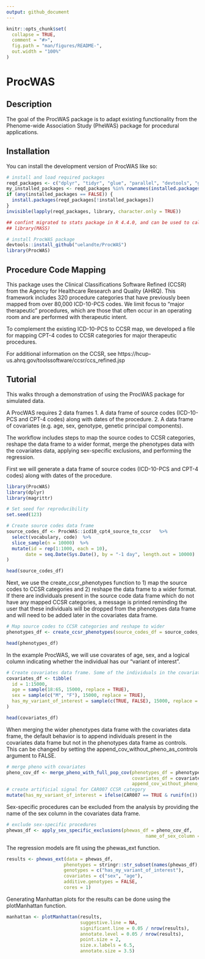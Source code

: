 ```yaml
---
output: github_document
---
```


<!-- README.md is generated from README.Rmd. Please edit that file -->

```r
knitr::opts_chunk$set(
  collapse = TRUE,
  comment = "#>",
  fig.path = "man/figures/README-",
  out.width = "100%"
)
```

# ProcWAS

<!-- badges: start -->
<!-- badges: end -->

## Description

The goal of the ProcWAS package is to adapt existing functionality from the Phenome-wide Association Study (PheWAS) package for procedural applications.


## Installation

You can install the development version of ProcWAS like so:

``` r
# install and load required packages 
reqd_packages <- c("dplyr", "tidyr", "glue", "parallel", "devtools", "ggplot2", "ggrepel", "devtools")
my_installed_packages <- reqd_packages %in% rownames(installed.packages())
if (any(installed_packages == FALSE)) {
  install.packages(reqd_packages[!installed_packages])
}
invisible(lapply(reqd_packages, library, character.only = TRUE))

## confint migrated to stats package in R 4.4.0, and can be used to calculate confidence intervals in ProcWAS. If using R < 4.4.0, must manually load MASS package
## library(MASS)

# install ProcWAS package
devtools::install_github("uelandte/ProcWAS")
library(ProcWAS)
```

## Procedure Code Mapping
This package uses the Clinical Classifications Software Refined (CCSR) from the Agency for Healthcare Research and Quality (AHRQ). This framework includes 320 procedure categories that have previously been mapped from over 80,000 ICD-10-PCS codes. We limit focus to "major therapeutic" procedures, which are those that often occur in an operating room and are performed with therapeutic intent.

To complement the existing ICD-10-PCS to CCSR map, we developed a file for mapping CPT-4 codes to CCSR categories for major therapeutic procedures.

For additional information on the CCSR, see https://hcup-us.ahrq.gov/toolssoftware/ccsr/ccs_refined.jsp

## Tutorial

This walks through a demonstration of using the ProcWAS package for simulated data.

A ProcWAS requires 2 data frames
1. A data frame of source codes (ICD-10-PCS and CPT-4 codes) along with dates of the procedure.
2. A data frame of covariates (e.g. age, sex, genotype, genetic principal components).

The workflow includes steps to map the source codes to CCSR categories, reshape the data frame to a wider format, merge the phenotypes data with the covariates data, applying sex-specific exclusions, and performing the regression.

First we will generate a data frame of source codes (ICD-10-PCS and CPT-4 codes) along with dates of the procedure.

```r
library(ProcWAS)
library(dplyr)
library(magrittr)

# Set seed for reproducibility
set.seed(123)

# Create source codes data frame
source_codes_df <- ProcWAS::icd10_cpt4_source_to_ccsr   %>%
  select(vocabulary, code)  %>%
  slice_sample(n = 10000)  %>%
  mutate(id = rep(1:1000, each = 10),
       date = seq.Date(Sys.Date(), by = "-1 day", length.out = 10000)
)

head(source_codes_df)
```

Next, we use the create_ccsr_phenotypes function to 1) map the source codes to CCSR categories and 2) reshape the data frame to a wider format. If there are individuals present in the source code data frame which do not have any mapped CCSR categories, a message is printed reminding the user that these individuals will be dropped from the phenotypes data frame and will need to be added later in the covariates data frame.

```r
# Map source codes to CCSR categories and reshape to wider
phenotypes_df <- create_ccsr_phenotypes(source_codes_df = source_codes_df)

head(phenotypes_df)
```

In the example ProcWAS, we will use covarates of age, sex, and a logical column indicating whether the individual has our "variant of interest". 

```r
# Create covariates data frame. Some of the individuals in the covariates data frame are not present in phenotypes data frame
covariates_df <- tibble(
  id = 1:15000,
  age = sample(18:65, 15000, replace = TRUE),
  sex = sample(c("M", "F"), 15000, replace = TRUE),
  has_my_variant_of_interest = sample(c(TRUE, FALSE), 15000, replace = TRUE)
)

head(covariates_df)
```

When merging the wider phenotypes data frame with the covariates data frame, the default behavior is to append individuals present in the covariates data frame but not in the phenotypes data frame as controls. This can be changed by setting the append_cov_without_pheno_as_controls argument to FALSE.

```r
# merge pheno with covariates
pheno_cov_df <- merge_pheno_with_full_pop_cov(phenotypes_df = phenotypes_df,
                                              covariates_df = covariates_df,
                                              append_cov_without_pheno_as_controls = TRUE)  %>% 
# create artificial signal for CAR007 CCSR category
mutate(has_my_variant_of_interest = ifelse(CAR007 == TRUE & runif(n()) < 0.4, TRUE, has_my_variant_of_interest))
```

Sex-specific procedures can be excluded from the analysis by providing the name of the sex column in the covariates data frame.

```r
# exclude sex-specific procedures
phewas_df <- apply_sex_specific_exclusions(phewas_df = pheno_cov_df,
                                                   name_of_sex_column = "sex")
```

The regression models are fit using the phewas_ext function.

```r
results <- phewas_ext(data = phewas_df, 
                     phenotypes = stringr::str_subset(names(phewas_df), "^[A-Z]{3}[0-9]{3}$"), # extract column names with 3 uppercase letters followed by 3 digits consistent with CCSR naming 
                     genotypes = c("has_my_variant_of_interest"),
                     covariates = c("sex", "age"),
                     additive.genotypes = FALSE,
                     cores = 1)
```

Generating Manhattan plots for the results can be done using the plotManhattan function.

```r
manhattan <- plotManhattan(results,
                           suggestive.line = NA,
                           significant.line = 0.05 / nrow(results),
                           annotate.level = 0.05 / nrow(results),
                           point.size = 2,
                           size.x.labels = 6.5,
                           annotate.size = 3.5)
```
